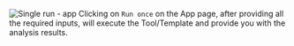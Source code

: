 ![Single run - app](/images/get-started/tool-app.png)
Clicking on `Run once` on the App page, after providing all the required inputs, will execute the Tool/Template
and provide you with the analysis results.